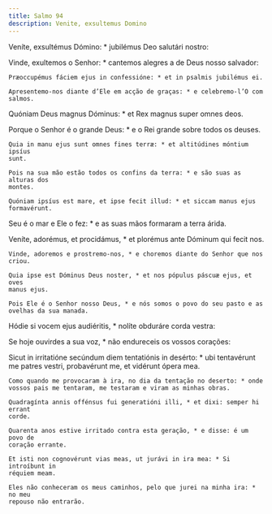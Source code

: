 ```yaml
---
title: Salmo 94
description: Venite, exsultemus Domino
---
```


<div class="side-by-side not-content">

Veníte, exsultémus Dómino: * jubilémus Deo salutári nostro:

  <span>
    Vinde, exultemos o Senhor: * cantemos alegres a de Deus nosso salvador:

    Præoccupémus fáciem ejus in confessióne: * et in psalmis jubilémus ei.

    Apresentemo-nos diante d’Ele em acção de graças: * e celebremo-l’O com
    salmos.
  </span>

Quóniam Deus magnus Dóminus: * et Rex magnus super omnes deos.

  <span>
    Porque o Senhor é o grande Deus: * e o Rei grande sobre todos os deuses.

    Quia in manu ejus sunt omnes fines terræ: * et altitúdines móntium ipsíus
    sunt.

    Pois na sua mão estão todos os confins da terra: * e são suas as alturas dos
    montes.

    Quóniam ipsíus est mare, et ipse fecit illud: * et siccam manus ejus
    formavérunt.
  </span>

Seu é o mar e Ele o fez: * e as suas mãos formaram a terra árida.

  <span>
    Veníte, adorémus, et procidámus, * et plorémus ante Dóminum qui fecit nos.

    Vinde, adoremos e prostremo-nos, * e choremos diante do Senhor que nos
    criou.

    Quia ipse est Dóminus Deus noster, * et nos pópulus páscuæ ejus, et oves
    manus ejus.

    Pois Ele é o Senhor nosso Deus, * e nós somos o povo do seu pasto e as
    ovelhas da sua manada.
  </span>

Hódie si vocem ejus audiéritis, * nolíte obduráre corda vestra:

Se hoje ouvirdes a sua voz, * não endureceis os vossos corações:

  <span>
    Sicut in irritatióne secúndum diem tentatiónis in desérto: * ubi tentavérunt
    me patres vestri, probavérunt me, et vidérunt ópera mea.

    Como quando me provocaram à ira, no dia da tentação no deserto: * onde
    vossos pais me tentaram, me testaram e viram as minhas obras.

    Quadragínta annis offénsus fui generatióni illi, * et dixi: semper hi errant
    corde.

    Quarenta anos estive irritado contra esta geração, * e disse: é um povo de
    coração errante.

    Et isti non cognovérunt vias meas, ut jurávi in ira mea: * Si introíbunt in
    réquiem meam.

    Eles não conheceram os meus caminhos, pelo que jurei na minha ira: * no meu
    repouso não entrarão.

</div>
